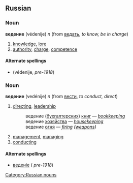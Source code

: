 ==Russian==
===Noun===
'''ведение''' (védenije) ''n'' (from [[ведать]], ''to know, be in charge'')

# [[knowledge]], [[lore]]
# [[authority]], [[charge]], [[competence]]

====Alternate spellings====
*{{IPA|[[вѣдѣніе]]}} (védenije, ''pre-1918'')

===Noun===
'''ведение''' (vedénije) ''n'' (from [[вести]], ''to conduct, direct'')

# [[directing]], [[leadership]]
#: ведение ([[бухгалтерский|бухгалтерских]]) [[книга|книг]] — ''[[bookkeeping]]''
#: ведение [[хозяйство|хозяйства]] — ''[[housekeeping]]''
#: ведение [[огонь|огня]] — ''[[firing]] ([[weapons]])''
# [[management]], [[managing]]
# [[conducting]]

====Alternate spellings====
*[[веденіе]] (<!-- translit? -->''pre-1918'')

[[Category:Russian nouns]]